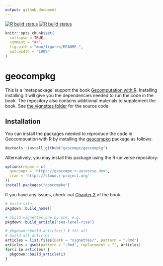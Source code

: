 ```yaml
---
output: github_document
---
```


<!-- badges: start -->
[![R build status](https://github.com/geocompx/geocompkg/workflows/pkgdown/badge.svg)](https://github.com/geocompx/geocompkg/actions)
[![R build status](https://github.com/geocompx/geocompkg/workflows/R-CMD-check/badge.svg)](https://github.com/geocompx/geocompkg/actions)
<!-- badges: end -->

<!-- README.md is generated from README.Rmd. Please edit that file -->

```r
knitr::opts_chunk$set(
  collapse = TRUE,
  comment = "#>",
  fig.path = "man/figures/README-",
  out.width = "100%"
)
```

# geocompkg

This is a 'metapackage' support the book 
[Gecomputation with R](https://r.geocompx.org/).
Installing installing it will give you the dependencies needed to run the code in the book.
The repository also contains additional materials to supplement the book.
See [the vignettes folder](https://github.com/geocompx/geocompkg/tree/master/vignettes) for the source code.

## Installation

You can install the packages needed to reproduce the code in Geocompuation with R by installing the [geocompkg](https://github.com/geocompx/geocompkg) package as follows:

```r
devtools::install_github("geocompx/geocompkg")
```

Alternatively, you may install this package using the R-universe repository:

```r
options(repos = c(
  geocompx = 'https://geocompx.r-universe.dev',
  cran = 'https://cloud.r-project.org'
))
install.packages("geocompkg")
```

If you have any issues, check-out [Chapter 2](https://r.geocompx.org/spatial-class.html) of the book.

```r
# build site:
pkgdown::build_home()

# build vignettes one by one, e.g.
pkgdown::build_article("sea-level-rise")

# pkgdown::build_articles() # for all
# build all articles
articles = list.files(path = "vignettes/", pattern = ".Rmd")
articles = gsub(pattern = ".Rmd", replacement = "", articles)
for(i in articles) {
  pkgdown::build_article(i)
}
```

